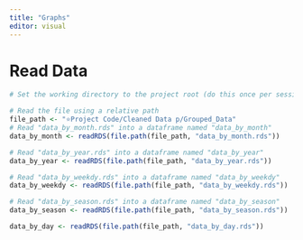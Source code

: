 ```yaml
---
title: "Graphs"
editor: visual
---
```


# Read Data

```r
# Set the working directory to the project root (do this once per session)

# Read the file using a relative path
file_path <- "⭐️Project Code/Cleaned Data p/Grouped_Data"
# Read "data_by_month.rds" into a dataframe named "data_by_month"
data_by_month <- readRDS(file.path(file_path, "data_by_month.rds"))

# Read "data_by_year.rds" into a dataframe named "data_by_year"
data_by_year <- readRDS(file.path(file_path, "data_by_year.rds"))

# Read "data_by_weekdy.rds" into a dataframe named "data_by_weekdy"
data_by_weekdy <- readRDS(file.path(file_path, "data_by_weekdy.rds"))

# Read "data_by_season.rds" into a dataframe named "data_by_season"
data_by_season <- readRDS(file.path(file_path, "data_by_season.rds"))

data_by_day <- readRDS(file.path(file_path, "data_by_day.rds"))

```
